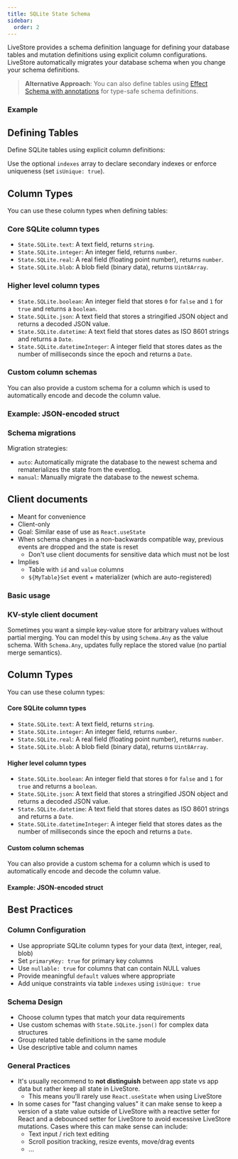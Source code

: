 ```yaml
---
title: SQLite State Schema
sidebar:
  order: 2
---
```



LiveStore provides a schema definition language for defining your database tables and mutation definitions using explicit column configurations. LiveStore automatically migrates your database schema when you change your schema definitions.

> **Alternative Approach**: You can also define tables using [Effect Schema with annotations](/reference/state/sqlite-schema-effect) for type-safe schema definitions.

### Example

<Tabs syncKey="package-manager">
  <TabItem label="schema.ts">
    <SchemaSnippet />
  </TabItem>
</Tabs>

## Defining Tables

Define SQLite tables using explicit column definitions:

<TableBasicSnippet />

Use the optional `indexes` array to declare secondary indexes or enforce uniqueness (set `isUnique: true`).

## Column Types

You can use these column types when defining tables:

### Core SQLite column types

- `State.SQLite.text`: A text field, returns `string`.
- `State.SQLite.integer`: An integer field, returns `number`.
- `State.SQLite.real`: A real field (floating point number), returns `number`.
- `State.SQLite.blob`: A blob field (binary data), returns `Uint8Array`.

### Higher level column types

- `State.SQLite.boolean`: An integer field that stores `0` for `false` and `1` for `true` and returns a `boolean`.
- `State.SQLite.json`: A text field that stores a stringified JSON object and returns a decoded JSON value.
- `State.SQLite.datetime`: A text field that stores dates as ISO 8601 strings and returns a `Date`.
- `State.SQLite.datetimeInteger`: A integer field that stores dates as the number of milliseconds since the epoch and returns a `Date`.

### Custom column schemas

You can also provide a custom schema for a column which is used to automatically encode and decode the column value.

### Example: JSON-encoded struct

<JsonStructSnippet />

### Schema migrations

Migration strategies:

- `auto`: Automatically migrate the database to the newest schema and rematerializes the state from the eventlog.
- `manual`: Manually migrate the database to the newest schema.

## Client documents

- Meant for convenience
- Client-only
- Goal: Similar ease of use as `React.useState`
- When schema changes in a non-backwards compatible way, previous events are dropped and the state is reset
  - Don't use client documents for sensitive data which must not be lost
- Implies
  - Table with `id` and `value` columns
  - `${MyTable}Set` event + materializer (which are auto-registered)

### Basic usage

<ClientDocumentBasicSnippet />

### KV-style client document

Sometimes you want a simple key-value store for arbitrary values without partial merging. You can model this by using `Schema.Any` as the value schema. With `Schema.Any`, updates fully replace the stored value (no partial merge semantics).

<ClientDocumentKvSnippet />

## Column Types

You can use these column types:

#### Core SQLite column types

- `State.SQLite.text`: A text field, returns `string`.
- `State.SQLite.integer`: An integer field, returns `number`.
- `State.SQLite.real`: A real field (floating point number), returns `number`.
- `State.SQLite.blob`: A blob field (binary data), returns `Uint8Array`.

#### Higher level column types

- `State.SQLite.boolean`: An integer field that stores `0` for `false` and `1` for `true` and returns a `boolean`.
- `State.SQLite.json`: A text field that stores a stringified JSON object and returns a decoded JSON value.
- `State.SQLite.datetime`: A text field that stores dates as ISO 8601 strings and returns a `Date`.
- `State.SQLite.datetimeInteger`: A integer field that stores dates as the number of milliseconds since the epoch and returns a `Date`.

#### Custom column schemas

You can also provide a custom schema for a column which is used to automatically encode and decode the column value.

#### Example: JSON-encoded struct

<JsonStructSnippet />

## Best Practices

### Column Configuration

- Use appropriate SQLite column types for your data (text, integer, real, blob)
- Set `primaryKey: true` for primary key columns
- Use `nullable: true` for columns that can contain NULL values
- Provide meaningful `default` values where appropriate
- Add unique constraints via table `indexes` using `isUnique: true`

### Schema Design

- Choose column types that match your data requirements
- Use custom schemas with `State.SQLite.json()` for complex data structures
- Group related table definitions in the same module
- Use descriptive table and column names

### General Practices

- It's usually recommend to **not distinguish** between app state vs app data but rather keep all state in LiveStore.
	- This means you'll rarely use `React.useState` when using LiveStore
- In some cases for "fast changing values" it can make sense to keep a version of a state value outside of LiveStore with a reactive setter for React and a debounced setter for LiveStore to avoid excessive LiveStore mutations. Cases where this can make sense can include:
  - Text input / rich text editing
  - Scroll position tracking, resize events, move/drag events
  - ...
